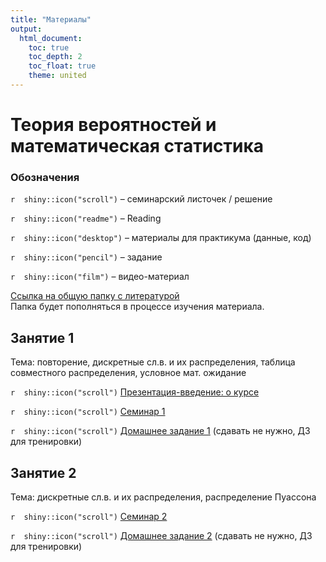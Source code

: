 ```yaml
---
title: "Материалы"
output:
  html_document:
    toc: true
    toc_depth: 2
    toc_float: true
    theme: united
---
```

# Теория вероятностей и математическая статистика

### Обозначения

`r  shiny::icon("scroll")` -- семинарский листочек / решение 

`r  shiny::icon("readme")` -- Reading

`r  shiny::icon("desktop")` -- материалы для практикума (данные, код)

`r  shiny::icon("pencil")` -- задание

`r  shiny::icon("film")` -- видео-материал


<a href="https://drive.google.com/drive/folders/14o2pmWw_KsUzGaYspwqJB20ck_Ag_yfW?usp=sharing" title=>Ссылка на общую папку с литературой</a>  
Папка будет пополняться в процессе изучения материала.
 
## Занятие 1
 
Тема: повторение, дискретные сл.в. и их распределения, таблица совместного распределения, условное мат. ожидание

`r  shiny::icon("scroll")` <a href="tvims2_intro_2024.pdf" title=>Презентация-введение: о курсе</a>

`r  shiny::icon("scroll")` <a href="tvims2_seminar1_2024.pdf" title=>Семинар 1</a>

`r  shiny::icon("scroll")` <a href="tvims2_hw1_2024.pdf" title=>Домашнее задание 1</a> (сдавать не нужно, ДЗ для тренировки)

## Занятие 2
 
Тема: дискретные сл.в. и их распределения, распределение Пуассона

`r  shiny::icon("scroll")` <a href="tvims2_seminar2_2024.pdf" title=>Семинар 2</a>

`r  shiny::icon("scroll")` <a href="tvims2_hw2_2024.pdf" title=>Домашнее задание 2</a> (сдавать не нужно, ДЗ для тренировки)




